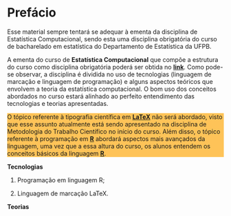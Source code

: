 # Prefácio {-}


Esse material sempre tentará se adequar à ementa da disciplina de Estatística Computacional, sendo esta uma disciplina obrigatória do curso de bacharelado em estatística do Departamento de Estatística da UFPB.

A ementa do curso de **Estatística Computacional** que compõe a estrutura do curso como disciplina obrigatória poderá ser obtida no [**link**](http://www.de.ufpb.br/graduacao/obrigatorias/EstatisticaComputacional.pdf). Como pode-se observar, a disciplina é dividida no uso de tecnologias (linguagem de marcação e linguagem de programação) e alguns aspectos teóricos que envolvem a teoria da estatística computacional. O bom uso dos conceitos abordados no curso estará alinhado ao perfeito entendimento das tecnologias e teorias apresentadas.


<div style="background-color:rgba(255, 165, 0, 0.65)">
O tópico referente à tipografia científica em [**LaTeX**](https://www.latex-project.org/) não será abordado, visto que esse assunto atualmente está sendo apresentado na disciplina de Metodologia do Trabalho Científico no início do curso. Além disso, o tópico referente à programação em [**R**](https://www.r-project.org/) abordará aspectos mais avançados da linguagem, uma vez que a essa altura do curso, os alunos entendem os conceitos básicos da linguagem [**R**](https://www.r-project.org/).
</div>

**Tecnologias**

1. Programação em linguagem R;

2. Linguagem de marcação LaTeX.




**Teorias**